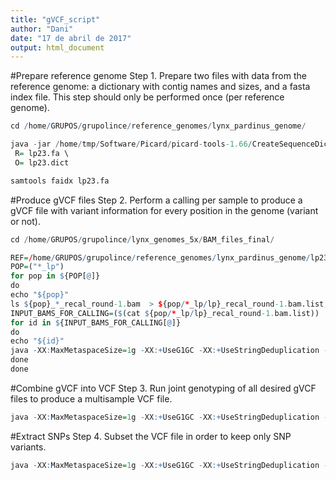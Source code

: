 ```yaml
---
title: "gVCF_script"
author: "Dani"
date: "17 de abril de 2017"
output: html_document
---
```


#Prepare reference genome
Step 1. Prepare two files with data from the reference genome: a dictionary with contig names and sizes, and a fasta index file. This step should only be performed once (per reference genome).

```r

cd /home/GRUPOS/grupolince/reference_genomes/lynx_pardinus_genome/

java -jar /home/tmp/Software/Picard/picard-tools-1.66/CreateSequenceDictionary.jar \
 R= lp23.fa \
 O= lp23.dict

samtools faidx lp23.fa
```

#Produce gVCF files
Step 2. Perform a calling per sample to produce a gVCF file with variant information for every position in the genome (variant or not).

```r

cd /home/GRUPOS/grupolince/lynx_genomes_5x/BAM_files_final/

REF=/home/GRUPOS/grupolince/reference_genomes/lynx_pardinus_genome/lp23.fa
POP=("*_lp")
for pop in ${POP[@]}
do
echo "${pop}"
ls ${pop}_*_recal_round-1.bam  > ${pop/*_lp/lp}_recal_round-1.bam.list;
INPUT_BAMS_FOR_CALLING=($(cat ${pop/*_lp/lp}_recal_round-1.bam.list)) 
for id in ${INPUT_BAMS_FOR_CALLING[@]}
do
echo "${id}"
java -XX:MaxMetaspaceSize=1g -XX:+UseG1GC -XX:+UseStringDeduplication -Xms64g -Xmx64g -jar /opt/GATK-3.7/GenomeAnalysisTK.jar -T HaplotypeCaller -nct 8 -R $REF -I ${id} --emitRefConfidence GVCF -o ${id/.bam/.g.vcf.gz}
done
done
```

#Combine gVCF into VCF
Step 3. Run joint genotyping of all desired gVCF files to produce a multisample VCF file.

```r

java -XX:MaxMetaspaceSize=1g -XX:+UseG1GC -XX:+UseStringDeduplication -Xms64g -Xmx64g -jar /opt/GATK-3.7/GenomeAnalysisTK.jar -T GenotypeGVCFs -nct 8 -R /home/GRUPOS/grupolince/reference_genomes/lynx_pardinus_genome/lp23.fa $(for var in *.g.vcf.gz; do echo -V ${var}" ";done) -o lp_all_pop_recal_round-1.vcf

```

#Extract SNPs
Step 4. Subset the VCF file in order to keep only SNP variants.

```r

java -XX:MaxMetaspaceSize=1g -XX:+UseG1GC -XX:+UseStringDeduplication -Xms64g -Xmx64g -jar /opt/GATK-3.7/GenomeAnalysisTK.jar -T SelectVariants --selectType SNP -nct 8 -R /home/GRUPOS/grupolince/reference_genomes/lynx_pardinus_genome/lp23.fa -V lp_all_pop_recal_round-1.vcf -o lp_all_pop_recal_round-1_SNPs.vcf

```

